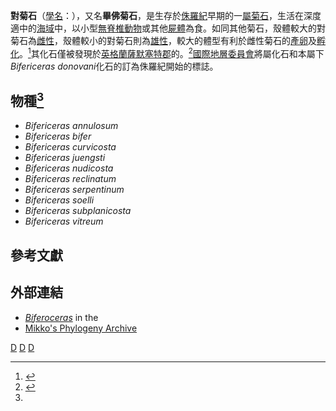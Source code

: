{{Automatic Taxobox
| taxon = Bifericeras
| authority = Buckman, 1913
| fossil_range = {{fossil range|196.5|186.6}}{{tsl|en|Sinemurian|錫內穆期}}–{{tsl|en|Pliensbachian|普連斯巴奇期}}
| subdivision_ranks = [[種|種]]
| subdivision = 見內文
}}

'''對菊石'''（[[學名|學名]]：{{lang|la|'''''Bifericeras'''''}}），又名'''畢佛菊石'''，是生存於[[侏羅紀|侏羅紀]]早期的一[[屬|屬]][[菊石|菊石]]，生活在深度適中的[[海域|海域]]中，以小型[[無脊椎動物|無脊椎動物]]或其他[[屍體|屍體]]為食。如同其他菊石，殼體較大的對菊石為[[雌性|雌性]]，殼體較小的對菊石則為[[雄性|雄性]]，較大的體型有利於雌性菊石的[[產卵|產卵]]及[[孵化|孵化]]。<ref name="Fossils">{{cite book | title=Fossils | url=https://archive.org/details/fossils0000walk_e1r0 | publisher=[[Dorling_Kindersley|Dorling Kindersley]] | author={{link-en|西里爾·沃克 (古生物學家)|Cyril Walker (palaeontologist)|Walker, Cyril}} | last2=Ward | first2=David | authorlink2=David Ward (palaeontologist) | series=Smithsonian Handbooks | year=2002 | page=[https://archive.org/details/fossils0000walk_e1r0/page/150 150] | isbn=0789489848 | edition=revised, illustrated}}</ref>其化石僅被發現於[[英格蘭|英格蘭]][[薩默塞特郡|薩默塞特郡]]的{{tsl|en|Castle Cary|凱里堡}}。<ref name="Fossilworks">{{Cite web |url = http://fossilworks.org/?a=taxonInfo&taxon_no=14624 |title = Fossilworks: Bifericeras |language = en |accessdate = 2018-05-28 |archive-date = 2021-01-17 |archive-url = https://web.archive.org/web/20210117163807/http://fossilworks.org/?a=taxonInfo&taxon_no=14624 |dead-url = no }}</ref>[[國際地層委員會|國際地層委員會]]將''{{tsl|en|Apoderoceras|Apoderoceras}}''屬化石和本屬下''Bifericeras donovani''化石的{{tsl|en|First appearance datum|始現面}}訂為侏羅紀{{tsl|en|Pliensbachian|普連斯巴奇期}}開始的標誌。

== 物種<ref name="Fossilworks" /> ==
*''Bifericeras annulosum'' <small></small>
*''Bifericeras bifer'' <small></small>
*''Bifericeras curvicosta'' <small></small>
*''Bifericeras juengsti'' <small></small>
*''Bifericeras nudicosta'' <small></small>
*''Bifericeras reclinatum'' <small></small>
*''Bifericeras serpentinum'' <small></small>
*''Bifericeras soelli'' <small></small>
*''Bifericeras subplanicosta'' <small></small>
*''Bifericeras vitreum'' <small></small>

== 參考文獻 ==
{{reflist}}

== 外部連結 ==
* [http://paleodb.org/cgi-bin/bridge.pl?a=checkTaxonInfo&taxon_no=14624&is_real_user=1 ''Biferoceras''] in the {{tsl|en|Paleobiology Database||Paleobiology Database}}
* [http://www.helsinki.fi/~mhaaramo/metazoa/protostoma/mollusca/cephalopoda/ammonoidea/ammonitida.html Mikko's Phylogeny Archive] {{Wayback|url=http://www.helsinki.fi/~mhaaramo/metazoa/protostoma/mollusca/cephalopoda/ammonoidea/ammonitida.html |date=20161025112826 }}

{{古生物小作品}}
{{頭足綱小作品}}
{{Taxonbar}}
[[Category:始頸菊石亞科|D]]
[[Category:侏羅紀動物|D]]
[[Category:_1913年描述的分类群|D]]